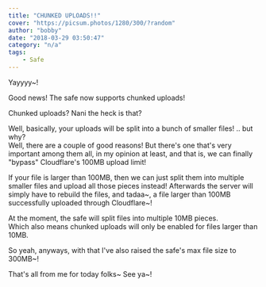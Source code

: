 ```yaml
---
title: "CHUNKED UPLOADS!!"
cover: "https://picsum.photos/1280/300/?random"
author: "bobby"
date: "2018-03-29 03:50:47"
category: "n/a"
tags:
    - Safe
---
```

Yayyyy~!

Good news! The safe now supports chunked uploads!

Chunked uploads? Nani the heck is that?

Well, basically, your uploads will be split into a bunch of smaller files!
.. but why?  
Well, there are a couple of good reasons! But there's one that's very important among them all, in my opinion at least, and that is, we can finally "bypass" Cloudflare's 100MB upload limit!

If your file is larger than 100MB, then we can just split them into multiple smaller files and upload all those pieces instead! Afterwards the server will simply have to rebuild the files, and tadaa~, a file larger than 100MB successfully uploaded through Cloudflare~!

At the moment, the safe will split files into multiple 10MB pieces.  
Which also means chunked uploads will only be enabled for files larger than 10MB.

So yeah, anyways, with that I've also raised the safe's max file size to 300MB~!

That's all from me for today folks~ See ya~!
